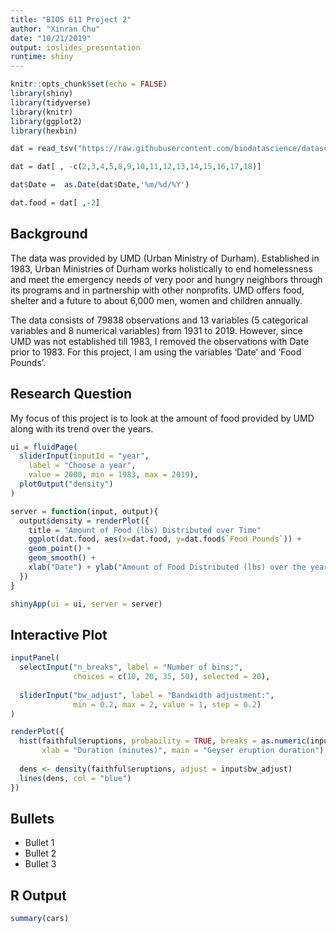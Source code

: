 ```yaml
---
title: "BIOS 611 Project 2"
author: "Xinran Chu"
date: "10/21/2019"
output: ioslides_presentation
runtime: shiny
---
```


```r
knitr::opts_chunk$set(echo = FALSE)
library(shiny)
library(tidyverse)
library(knitr)
library(ggplot2)
library(hexbin)

dat = read_tsv("https://raw.githubusercontent.com/biodatascience/datasci611/gh-pages/data/project1_2019/UMD_Services_Provided_20190719.tsv")

dat = dat[ , -c(2,3,4,5,8,9,10,11,12,13,14,15,16,17,18)]

dat$Date =  as.Date(dat$Date,'%m/%d/%Y')

dat.food = dat[ ,-2]
```

## Background 

The data was provided by UMD (Urban Ministry of Durham). Established in 1983, Urban Ministries of Durham works holistically to end homelessness and meet the emergency needs of very poor and hungry neighbors through its programs and in partnership with other nonprofits. UMD offers food, shelter and a future to about 6,000 men, women and children annually. 

The data consists of 79838 observations and 13 variables (5 categorical variables and 8 numerical variables) from 1931 to 2019. However, since UMD was not established till 1983, I removed the observations with Date prior to 1983. For this project, I am using the variables 'Date' and 'Food Pounds'. 

## Research Question  

My focus of this project is to look at the amount of food provided by UMD along with its trend over the years.  

```r
ui = fluidPage(
  sliderInput(inputId = "year",
    label = "Choose a year",
    value = 2000, min = 1983, max = 2019),
  plotOutput("density")
)

server = function(input, output){
  output$density = renderPlot({
    title = "Amount of Food (lbs) Distributed over Time"
    ggplot(dat.food, aes(x=dat.food, y=dat.food$`Food Pounds`)) +
    geom_point() + 
    geom_smooth() + 
    xlab("Date") + ylab("Amount of Food Distributed (lbs) over the years")
  })
}

shinyApp(ui = ui, server = server)
```  

## Interactive Plot

```r
inputPanel(
  selectInput("n_breaks", label = "Number of bins:",
              choices = c(10, 20, 35, 50), selected = 20),
  
  sliderInput("bw_adjust", label = "Bandwidth adjustment:",
              min = 0.2, max = 2, value = 1, step = 0.2)
)

renderPlot({
  hist(faithful$eruptions, probability = TRUE, breaks = as.numeric(input$n_breaks),
       xlab = "Duration (minutes)", main = "Geyser eruption duration")
  
  dens <- density(faithful$eruptions, adjust = input$bw_adjust)
  lines(dens, col = "blue")
})
```

## Bullets

- Bullet 1
- Bullet 2
- Bullet 3

## R Output

```r
summary(cars)
```


